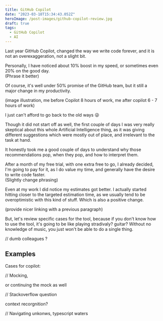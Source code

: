 ```yaml
---
title: GitHub Copilot
date: "2023-03-18T15:34:43.052Z"
heroImage: /post-images/github-copilot-review.jpg
draft: true
tags:
  - GitHub Copilot
  - AI
---
```


Last year GitHub Copilot, changed the way we write code forever, and it is not an overexaggeration, not a slight bit.

Personally, I have noticed about 10% boost in my speed, or sometimes even 20% on the good day.\
(Phrase it better)

Of course, it's well under 50% promise of the GitHub team, but it still a major change in my productivity.

(image illustration, me before Copilot 8 hours of work, me after copilot 6 - 7 hours of work)

I just can't afford to go back to the old ways 😜

Though it did not start off as well, the first couple of days I was very really skeptical about this whole Artificial Intelligence thing, as it was giving different suggestions which were mostly out of place, and irrelevant to the task at hand.

It honestly took me a good couple of days to understand why those recommendations pop, when they pop, and how to interpret them.

After a month of my free trial, with one extra free to go, I already decided, I'm going to pay for it, as I do value my time, and generally have the desire to write code faster.\
(Slightly change phrasing)

Even at my work I did notice my estimates got better. I actually started hitting closer to the targeted estimation time, as we usually tend to be overoptimistic with this kind of stuff. Which is also a positive change.

(provide nicer linking with a previous paragraph)

But, let's review specific cases for the tool, because if you don't know how to use the tool, it's going to be like playing stradivaly? guitar? Without no knowledge of music, you just won't be able to do a single thing.

// dumb colleagues ?

## Examples

Cases for copilot:

// Mocking,

or continuing the mock as well

// Stackoverflow question

context recorgnition?

// Navigating unkonws, typescript waters
